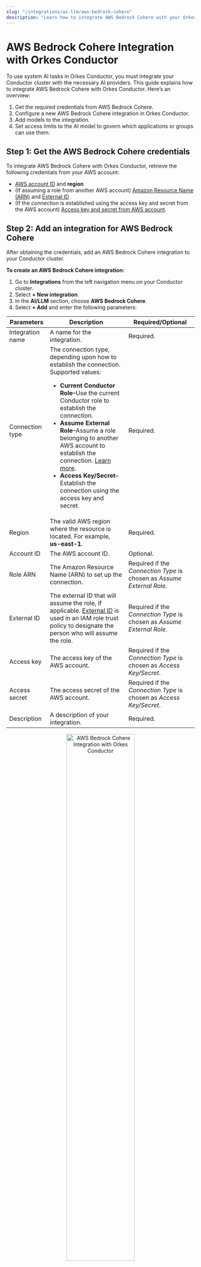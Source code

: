 ```yaml
---
slug: "/integrations/ai-llm/aws-bedrock-cohere"
description: "Learn how to integrate AWS Bedrock Cohere with your Orkes Conductor cluster."
---
```


# AWS Bedrock Cohere Integration with Orkes Conductor

To use system AI tasks in Orkes Conductor, you must integrate your Conductor cluster with the necessary AI providers. This guide explains how to integrate AWS Bedrock Cohere with Orkes Conductor. Here’s an overview:

1. Get the required credentials from AWS Bedrock Cohere.
2. Configure a new AWS Bedrock Cohere integration in Orkes Conductor.
3. Add models to the integration.
4. Set access limits to the AI model to govern which applications or groups can use them.

## Step 1: Get the AWS Bedrock Cohere credentials

To integrate AWS Bedrock Cohere with Orkes Conductor, retrieve the following credentials from your AWS account:

- [AWS account ID](https://docs.aws.amazon.com/accounts/latest/reference/manage-acct-identifiers.html#FindAccountId) and **region**
- (If assuming a role from another AWS account) [Amazon Resource Name (ARN)](https://docs.aws.amazon.com/IAM/latest/UserGuide/reference-arns.html) and [External ID](https://docs.aws.amazon.com/IAM/latest/UserGuide/id_roles_create_for-user_externalid.html)
- (If the connection is established using the access key and secret from the AWS account) [Access key and secret from AWS account](https://docs.aws.amazon.com/IAM/latest/UserGuide/id_credentials_access-keys.html).

## Step 2: Add an integration for AWS Bedrock Cohere

After obtaining the credentials, add an AWS Bedrock Cohere integration to your Conductor cluster.

**To create an AWS Bedrock Cohere integration:**

1. Go to **Integrations** from the left navigation menu on your Conductor cluster.
2. Select **+ New integration**.
3. In the **AI/LLM** section, choose **AWS Bedrock Cohere**.
4. Select **+ Add** and enter the following parameters:

| Parameters | Description | Required/Optional | 
| ---------- | ----------- | ----------------- | 
| Integration name | A name for the integration. | Required. | 
| Connection type | The connection type, depending upon how to establish the connection. Supported values:<ul><li>**Current Conductor Role**–Use the current Conductor role to establish the connection.</li><li>**Assume External Role**–Assume a role belonging to another AWS account to establish the connection. [Learn more](https://docs.aws.amazon.com/IAM/latest/UserGuide/id_roles_create_for-user_externalid.html).</li><li>**Access Key/Secret**–Establish the connection using the access key and secret.</li></ul> | Required. | 
| Region | The valid AWS region where the resource is located. For example, **us-east-1**. | Required. | 
| Account ID | The AWS account ID. | Optional. | 
| Role ARN | The Amazon Resource Name (ARN) to set up the connection. | Required if the _Connection Type_ is chosen as _Assume External Role_. | 
| External ID | The external ID that will assume the role, if applicable. [External ID](https://docs.aws.amazon.com/IAM/latest/UserGuide/id_roles_create_for-user_externalid.html) is used in an IAM role trust policy to designate the person who will assume the role. | Required if the _Connection Type_ is chosen as _Assume External Role_. | 
| Access key | The access key of the AWS account. | Required if the _Connection Type_ is chosen as _Access Key/Secret_. | 
| Access secret | The access secret of the AWS account. | Required if the _Connection Type_ is chosen as _Access Key/Secret_. | 
| Description | A description of your integration. | Required. | 

<p align="center"><img src="/content/img/create-new-aws-bedrock-cohere-integration.png" alt="AWS Bedrock Cohere Integration with Orkes Conductor" width="60%" height="auto"></img></p>

5. (Optional) Toggle the **Active** button off if you don’t want to activate the integration instantly.
6. Select **Save**.

## Step 3: Add AWS Bedrock Cohere models

Once you’ve integrated AWS Bedrock Cohere, the next step is to configure specific models.

AWS Bedrock Cohere has different models, such as Command, Command Light, Command R, and more, each designed for various use cases. Choose the model that best fits your use case.

**To add a model to the AWS Bedrock Cohere integration:**

1. Go to the **Integrations** page and select the **+** button next to the integration created.

<p align="center"><img src="/content/img/create-new-aws-bedrock-cohere-integration-model-from-integrations-page.png" alt="Create AWS Bedrock Cohere Integration Model from Listed Integrations" width="100%" height="auto"></img></p>

2. Select **+ New model**.
3. Enter the **Model name** and a **Description**. Get the complete list of [AWS Bedrock Cohere models](https://docs.aws.amazon.com/bedrock/latest/userguide/models-supported.html). 

<p align="center"><img src="/content/img/create-new-aws-bedrock-cohere-integration-model.png" alt="Create AWS Bedrock Cohere Integration Model" width="70%" height="auto"></img></p>

This saves the model for future use in AI tasks within Orkes Conductor.

## Step 4: Set access limits to integration

Once the integration is configured, set access controls to manage which [applications](https://orkes.io/content/access-control-and-security/applications) or [groups](https://orkes.io/content/access-control-and-security/users-and-groups#groups) can use the models.

**To provide access to an application or group:**

1. Go to **Access Control** > **Applications** or **Groups** from the left navigation menu on your Conductor cluster.
2. Create a new group/application or select an existing one.
3. In the **Permissions** section, select **+ Add Permission**.
4. In the **Integration** tab, select the required AI models and toggle the necessary permissions.
5. Select **Add Permissions**. 

<p align="center"><img src="/content/img/rbac-aws-bedrock-cohere-integration.png" alt="Add Permissions for Integrations" width="70%" height="auto"></img></p>

The group or application can now access the AI model according to the configured permissions.

With the integration in place, you can now create workflows using [AI/LLM tasks](https://orkes.io/content/category/reference-docs/ai-tasks).

## More resources

- [Using AI Models or LLMs](https://orkes.io/content/developer-guides/using-llms-in-your-orkes-conductor-workflows)
- [Using Vector Databases](https://orkes.io/content/developer-guides/using-vector-databases-in-your-orkes-conductor-workflows)
- [Using AI Prompts](https://orkes.io/content/developer-guides/creating-and-managing-gen-ai-prompt-templates)
- [AI Orchestration Tutorials](https://orkes.io/content/developer-guides/quickstart-ai-orchestration)